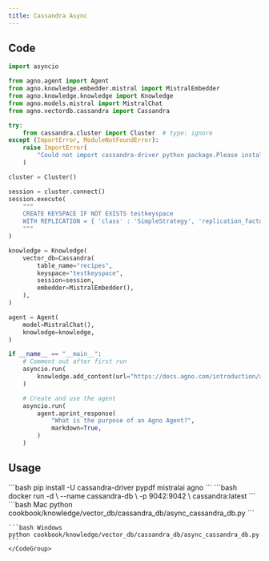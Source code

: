 ```yaml
---
title: Cassandra Async
---
```


## Code

```python cookbook/knowledge/vector_db/cassandra_db/async_cassandra_db.py
import asyncio

from agno.agent import Agent
from agno.knowledge.embedder.mistral import MistralEmbedder
from agno.knowledge.knowledge import Knowledge
from agno.models.mistral import MistralChat
from agno.vectordb.cassandra import Cassandra

try:
    from cassandra.cluster import Cluster  # type: ignore
except (ImportError, ModuleNotFoundError):
    raise ImportError(
        "Could not import cassandra-driver python package.Please install it with pip install cassandra-driver."
    )

cluster = Cluster()

session = cluster.connect()
session.execute(
    """
    CREATE KEYSPACE IF NOT EXISTS testkeyspace
    WITH REPLICATION = { 'class' : 'SimpleStrategy', 'replication_factor' : 1 }
    """
)

knowledge = Knowledge(
    vector_db=Cassandra(
        table_name="recipes",
        keyspace="testkeyspace",
        session=session,
        embedder=MistralEmbedder(),
    ),
)

agent = Agent(
    model=MistralChat(),
    knowledge=knowledge,
)

if __name__ == "__main__":
    # Comment out after first run
    asyncio.run(
        knowledge.add_content(url="https://docs.agno.com/introduction/agents.md")
    )

    # Create and use the agent
    asyncio.run(
        agent.aprint_response(
            "What is the purpose of an Agno Agent?",
            markdown=True,
        )
    )
```

## Usage

<Steps>
  <Snippet file="create-venv-step.mdx" />

  <Step title="Install libraries">
    ```bash
    pip install -U cassandra-driver pypdf mistralai agno
    ```
  </Step>
  <Step title="Run Cassandra">
    ```bash
  docker run -d \
    --name cassandra-db \
    -p 9042:9042 \
    cassandra:latest
    ```
  </Step>

  <Step title="Run Agent">
    <CodeGroup>
    ```bash Mac
    python cookbook/knowledge/vector_db/cassandra_db/async_cassandra_db.py
    ```

    ```bash Windows
    python cookbook/knowledge/vector_db/cassandra_db/async_cassandra_db.py
    ```
    </CodeGroup>
  </Step>
</Steps>